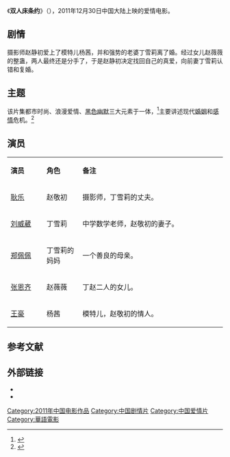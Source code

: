 {{电影信息框
| 片名     = 双人床条约
| 电影原名 = ''{{lang|en|The Treaty of Double Bed}}''
| 图像     = The Treaty of Double Bed.jpg
| 图像说明 = 海报
| 导演     = [[吴卫东|吴卫东]]
| 监制     = 
| 制片     = 吴卫东、[[齐康|齐康]]
| 编剧     = 吴卫东
| 原著     = [[李铁中|李铁中]]《双人床条约》
| 主演     = [[耿乐|耿乐]]<br>[[张恩齐|张恩齐]]<br>[[谢园|谢园]]<br>[[刘威葳|刘威葳]]<br>[[郑佩佩|郑佩佩]]<br>[[李彧|李彧]]
| 配乐     = [[刘沙|刘沙]]、[[张晓楠|张晓楠]]
| 摄影     = [[佟志坚|佟志坚]]
| 剪辑     = 
| 制片商   = 北京今典影业有限公司
| 发行商   = 北京今典影业有限公司
| 上映日期 = {{Film date|2011|12|30|中国大陆}}
| 片长     = 93分钟
| 产地     = {{CHNML}}
| 语言     = 普通话
| 预算     = 
| 票房     = 
| 前集     = 
| 续集     = 
}}
《'''双人床条约'''》（{{lang-en|'' The Treaty of Double Bed''}}），2011年12月30日中国大陆上映的爱情电影。

== 剧情 ==
摄影师赵静初爱上了模特儿杨茜，并和强势的老婆丁雪莉离了婚。经过女儿赵薇薇的整蛊，两人最终还是分手了，于是赵静初决定找回自己的真爱，向前妻丁雪莉认错和复婚。

== 主题 ==
该片集都市时尚、浪漫爱情、[[黑色幽默|黑色幽默]]三大元素于一体，<ref>{{cite web |url=http://ent.sina.com.cn/m/c/2011-12-13/09473506130.shtml |title=《双人床条约》发剧照 耿乐遭遇制服诱惑|date=2011-12-13 |work=新浪网|accessdate=2012-02-22}}</ref>主要讲述现代[[婚姻|婚姻]]和[[感情|感情]]危机。<ref>{{cite web|url=http://ent.qq.com/a/20111230/000106.htm|title=电影《双人床条约》今日公映 影片看点大揭秘|date=2011-12-30|work=腾讯网|archive-date=2012-02-11|archive-url=https://web.archive.org/web/20120211201606/http://ent.qq.com/a/20111230/000106.htm|dead-url=no|accessdate=2012-02-22}}</ref>

== 演员 ==
{|class="wikitable" width="60%"
|- style="background:cornflowerblue; color:white" align=center
|style="width:10%"|'''演员'''||style="width:10%"|'''角色'''||style="width:40%"|'''备注'''
|-
| [[耿乐|耿乐]] || 赵敬初 || 摄影师，丁雪莉的丈夫。
|-
| [[刘威葳|刘威葳]] || 丁雪莉 || 中学数学老师，赵敬初的妻子。
|-
| [[郑佩佩|郑佩佩]] || 丁雪莉的妈妈 || 一个善良的母亲。
|-
| [[张恩齐|张恩齐]] || 赵薇薇|| 丁赵二人的女儿。
|-
| [[王豪|王豪]] || 杨茜 || 模特儿，赵敬初的情人。
|}

==参考文献==
{{reflist}}

==外部链接==
*{{douban|6849069}}
*{{Mtime|157239}}

{{DEFAULTSORT:Shuang双人床}}
[[Category:2011年中国电影作品|Category:2011年中国电影作品]]
[[Category:中国剧情片|Category:中国剧情片]]
[[Category:中国爱情片|Category:中国爱情片]]
[[Category:華語電影|Category:華語電影]]